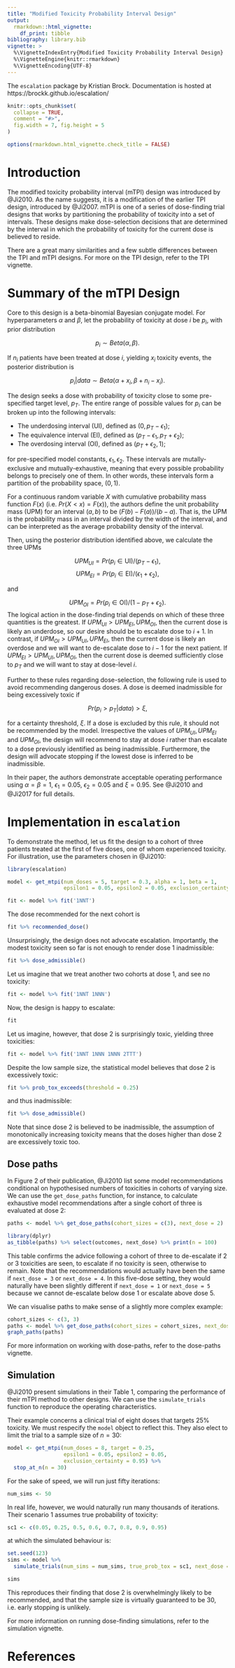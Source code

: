 ```yaml
---
title: "Modified Toxicity Probability Interval Design"
output: 
  rmarkdown::html_vignette:
    df_print: tibble
bibliography: library.bib
vignette: >
  %\VignetteIndexEntry{Modified Toxicity Probability Interval Design}
  %\VignetteEngine{knitr::rmarkdown}
  %\VignetteEncoding{UTF-8}
---
```


The `escalation` package by Kristian Brock.
Documentation is hosted at https://brockk.github.io/escalation/

```r
knitr::opts_chunk$set(
  collapse = TRUE,
  comment = "#>",
  fig.width = 7, fig.height = 5
)

options(rmarkdown.html_vignette.check_title = FALSE)
```

# Introduction
The modified toxicity probability interval (mTPI) design was introduced by @Ji2010.
As the name suggests, it is a modification of the earlier TPI design, introduced by @Ji2007.
mTPI is one of a series of dose-finding trial designs that works by partitioning the probability of toxicity into a set of intervals.
These designs make dose-selection decisions that are determined by the interval in which the probability of toxicity for the current dose is believed to reside.

There are a great many similarities and a few subtle differences between the TPI and mTPI designs.
For more on the TPI design, refer to the TPI vignette.


# Summary of the mTPI Design
Core to this design is a beta-binomial Bayesian conjugate model.
For hyperparameters $\alpha$ and $\beta$, let the probability of toxicity at dose $i$ be $p_i$, with prior distribution

$$p_i \sim Beta(\alpha, \beta).$$

If $n_i$ patients have been treated at dose $i$, yielding $x_i$ toxicity events, the posterior distribution is 

$$ p_i | data \sim Beta(\alpha + x_{i}, \beta + n_{i} - x_{i}).$$

The design seeks a dose with probability of toxicity close to some pre-specified target level, $p_T$.
The entire range of possible values for $p_i$ can be broken up into the following intervals: 

* The underdosing interval (UI), defined as $(0, p_{T} - \epsilon_{1})$;
* The equivalence interval (EI), defined as $(p_{T} - \epsilon_{1}, p_{T} + \epsilon_{2})$;
* The overdosing interval (OI), defined as $(p_{T} + \epsilon_{2}, 1)$;

for pre-specified model constants, $\epsilon_{1}, \epsilon_{2}$.
These intervals are  mutally-exclusive and mutually-exhaustive, meaning that every possible probability belongs to precisely one of them.
In other words, these intervals form a partition of the probability space, $(0, 1)$.

For a continuous random variable $X$ with cumulative probability mass function $F(x)$ (i.e. $Pr(X < x) = F(x)$), the authors define the unit probability mass (UPM) for an interval $(a, b)$ to be $(F(b) - F(a)) / (b - a)$.
That is, the UPM is the probability mass in an interval divided by the width of the interval, and can be interpreted as the average probability density of the interval.

Then, using the posterior distribution identified above, we calculate the three UPMs

$$UPM_{UI} = Pr(p_i \in \text{UI}) / (p_{T} - \epsilon_{1}),$$
$$UPM_{EI} = Pr(p_i \in \text{EI}) / (\epsilon_{1} + \epsilon_{2}),$$

and 

$$UPM_{OI} = Pr(p_i \in \text{OI}) / (1 - p_{T} + \epsilon_{2}).$$
The logical action in the dose-finding trial depends on which of these three quantities is the greatest. 
If $UPM_{UI} > UPM_{EI}, UPM_{OI}$, then the current dose is likely an underdose, so our desire should be to escalate dose to $i+1$.
In contrast, if $UPM_{OI} > UPM_{UI}, UPM_{EI}$, then the current dose is likely an overdose and we will want to de-escalate dose to $i-1$ for the next patient.
If $UPM_{EI} > UPM_{UI}, UPM_{OI}$, then the current dose is deemed sufficiently close to $p_T$ and we will want to stay at dose-level $i$.

Further to these rules regarding dose-selection, the following rule is used to avoid recommending dangerous doses.
A dose is deemed inadmissible for being excessively toxic if

$$ Pr(p_{i} > p_{T} | data) > \xi,$$

for a certainty threshold, $\xi$.
If a dose is excluded by this rule, it should not be recommended by the model.
Irrespective the values of $UPM_{UI}, UPM_{EI}$ and $UPM_{OI}$, the design will recommend to stay at dose $i$ rather than escalate to a dose previously identified as being inadmissible.
Furthermore, the design will advocate stopping if the lowest dose is inferred to be inadmissible.

In their paper, the authors demonstrate acceptable operating performance using $\alpha = \beta = 1$, $\epsilon_{1} = 0.05$, $\epsilon_{2} = 0.05$ and $\xi = 0.95$.
See @Ji2010 and @Ji2017 for full details.


# Implementation in `escalation`

To demonstrate the method, let us fit the design to a cohort of three patients treated at the first of five doses, one of whom experienced toxicity.
For illustration, use the parameters chosen in @Ji2010:

```r
library(escalation)

model <- get_mtpi(num_doses = 5, target = 0.3, alpha = 1, beta = 1, 
                  epsilon1 = 0.05, epsilon2 = 0.05, exclusion_certainty = 0.95)

fit <- model %>% fit('1NNT') 
```

The dose recommended for the next cohort is

```r
fit %>% recommended_dose()
```

Unsurprisingly, the design does not advocate escalation.
Importantly, the modest toxicity seen so far is not enough to render dose 1 inadmissible:

```r
fit %>% dose_admissible()
```

Let us imagine that we treat another two cohorts at dose 1, and see no toxicity:

```r
fit <- model %>% fit('1NNT 1NNN') 
```

Now, the design is happy to escalate:

```r
fit
```

Let us imagine, however, that dose 2 is surprisingly toxic, yielding three toxicities:

```r
fit <- model %>% fit('1NNT 1NNN 1NNN 2TTT') 
```

Despite the low sample size, the statistical model believes that dose 2 is excessively toxic:

```r
fit %>% prob_tox_exceeds(threshold = 0.25)
```

and thus inadmissible:

```r
fit %>% dose_admissible()
```

Note that since dose 2 is believed to be inadmissible, the assumption of monotonically increasing toxicity means that the doses higher than dose 2 are excessively toxic too.


## Dose paths

In Figure 2 of their publication, @Ji2010 list some model recommendations conditional on hypothesised numbers of toxicities in cohorts of varying size.
We can use the `get_dose_paths` function, for instance, to calculate exhaustive model recommendations after a single cohort of three is evaluated at dose 2:

```r
paths <- model %>% get_dose_paths(cohort_sizes = c(3), next_dose = 2)

library(dplyr)
as_tibble(paths) %>% select(outcomes, next_dose) %>% print(n = 100)
```

This table confirms the advice following a cohort of three to de-escalate if 2 or 3 toxicities are seen, to escalate if no toxicity is seen, otherwise to remain.
Note that the recommendations would actually have been the same if `next_dose = 3` or `next_dose = 4`.
In this five-dose setting, they would naturally have been slightly different if `next_dose = 1` or `next_dose = 5` because we cannot de-escalate below dose 1 or escalate above dose 5.

We can visualise paths to make sense of a slightly more complex example:
```r
cohort_sizes <- c(3, 3)
paths <- model %>% get_dose_paths(cohort_sizes = cohort_sizes, next_dose = 2)
graph_paths(paths)
```

For more information on working with dose-paths, refer to the dose-paths vignette.


## Simulation

@Ji2010 present simulations in their Table 1, comparing the performance of their mTPI method to other designs.
We can use the `simulate_trials` function to reproduce the operating characteristics.

Their example concerns a clinical trial of eight doses that targets 25% toxicity.
We must respecify the `model` object to reflect this.
They also elect to limit the trial to a sample size of $n=30$:

```r
model <- get_mtpi(num_doses = 8, target = 0.25, 
                  epsilon1 = 0.05, epsilon2 = 0.05, 
                  exclusion_certainty = 0.95) %>%
  stop_at_n(n = 30)
```

For the sake of speed, we will run just fifty iterations:

```r
num_sims <- 50
```

In real life, however, we would naturally run many thousands of iterations.
Their scenario 1 assumes true probability of toxicity:

```r
sc1 <- c(0.05, 0.25, 0.5, 0.6, 0.7, 0.8, 0.9, 0.95)
```

at which the simulated behaviour is:
```r
set.seed(123)
sims <- model %>%
  simulate_trials(num_sims = num_sims, true_prob_tox = sc1, next_dose = 1)

sims
```

This reproduces their finding that dose 2 is overwhelmingly likely to be recommended, and that the sample size is virtually guaranteed to be 30, i.e. early stopping is unlikely.

For more information on running dose-finding simulations, refer to the simulation vignette.

# References

